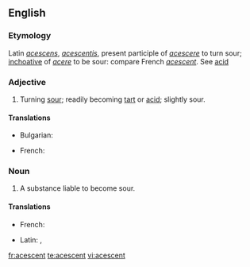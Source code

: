 ==English==

===Etymology===
Latin ''[[acescens]]'', ''[[acescentis]]'', present participle of ''[[acescere]]'' to turn sour; [[inchoative]] of ''[[acere]]'' to be sour: compare French ''[[acescent]]''. See [[acid]]

===Adjective===
{{en-adj}}

# Turning [[sour]]; readily becoming [[tart]] or [[acid]]; slightly sour.

====Translations====
{{trans-top|turning sour}}
* Bulgarian: {{t|bg|вкиснат}}
{{trans-mid}}
* French: {{t-|fr|acescent}}
{{trans-bottom}}

===Noun===
{{en-noun}}

# A substance liable to become sour.

====Translations====
{{trans-top|a substance liable to become sour}}
* French: {{t+|fr|acescent}}
{{trans-mid}}
* Latin: {{t-|la|acescens}}, {{t-|la|acescentis}}
{{trans-bottom}}

[[fr:acescent]]
[[te:acescent]]
[[vi:acescent]]